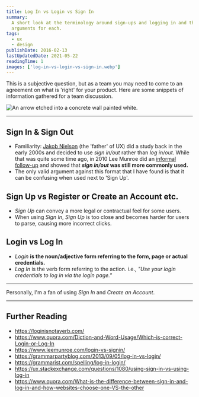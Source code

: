 ```yaml
---
title: Log In vs Login vs Sign In
summary:
  A short look at the terminology around sign-ups and logging in and the basic
  arguments for each.
tags:
  - ux
  - design
publishDate: 2016-02-13
lastUpdatedDate: 2021-05-22
readingTime: 1
images: ['log-in-vs-login-vs-sign-in.webp']
---
```


This is a subjective question, but as a team you may need to come to an
agreement on what is 'right' for your product. Here are some snippets of
information gathered for a team discussion.

![An arrow etched into a concrete wall painted white.](log-in-vs-login-vs-sign-in.webp)

---

## Sign In & Sign Out

- Familiarity: [Jakob Nielson][nielson] (the 'father' of UX) did a study back in
  the early 2000s and decided to use _sign in/out_ rather than _log in/out_.
  While that was quite some time ago, in 2010 Lee Munroe did an [informal
  follow-up][monroe] and showed that **_sign in/out_ was still more commonly
  used.**
- The only valid argument against this format that I have found is that it can
  be confusing when used next to 'Sign Up'.

## Sign Up vs Register or Create an Account etc.

- _Sign Up_ can convey a more legal or contractual feel for some users.
- When using _Sign In_, _Sign Up_ is too close and becomes harder for users to
  parse, causing more incorrect clicks.

## Login vs Log In

- _Login_ **is the noun/adjective form referring to the form, page or actual
  credentials.**
- _Log In_ is the verb form referring to the action. i.e., _"Use your login
  credentials to log in via the login page."_

---

Personally, I'm a fan of using _Sign In_ and _Create an Account_.

---

## Further Reading

- https://loginisnotaverb.com/
- https://www.quora.com/Diction-and-Word-Usage/Which-is-correct-Login-or-Log-In
- https://www.leemunroe.com/login-vs-signin/
- https://grammarpartyblog.com/2013/09/05/log-in-vs-login/
- https://grammarist.com/spelling/log-in-login/
- https://ux.stackexchange.com/questions/1080/using-sign-in-vs-using-log-in
- https://www.quora.com/What-is-the-difference-between-sign-in-and-log-in-and-how-websites-choose-one-VS-the-other

[nielson]: https://www.nngroup.com
[monroe]: https://www.leemunroe.com/login-vs-signin/
